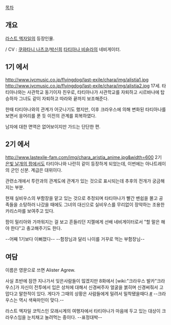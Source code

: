 [[목차]]

== 개요 ==
[[라스트 엑자일]]의 등장인물.

/ CV : [[쿠와타니 나츠코]]/[[박신희]]
[[타티아나 비슬라]]의 네비게이터. 

== 1기 에서 ==
http://www.jvcmusic.co.jp/flyingdog/last-exile/chara/img/alistia1.jpg
http://www.jvcmusic.co.jp/flyingdog/last-exile/chara/img/alistia2.jpg
17세. 타티아나와는 사관학교 동기이자 친우로, 타티아나가 사관학교를 자퇴하고 시르바나에 탑승하자 그녀도 같이 자퇴하고 따라와 끝까지 보조해준다.

한때 타티아나와의 관계가 어긋나기도 했지만, 이후 크라우스에 의해 변화된 타티아나를 보면서 응어리를 푼 듯 이전의 관계를 회복하였다.  

남자에 대한 면역은 없어보이지만 가드는 단단한 편.
== 2기 에서 ==
http://www.lastexile-fam.com/img/chara_aristia_anime.jpg&width=600
2기 [[은빛 날개의 팜]]에서도 타티아나와 나란히 같이 등장하게 되었는데, 이번에는 아나트레이의 군인 신분. 계급은 대위이다.

관련소개에서 투란과의 관계도에 관계가 있는 것으로 표시되는데 추후의 전개가 궁금해지는 부분.

현재 실비우스의 부함장을 맡고 있는 것으로 추정되며 타티아나가 빨간 밴쉽을 몰고 공족들을 소탕하러 나갔을 때에도 그녀의 대신으로 실비우스를 무리없이 장악하는 조용한 카리스마를 보여주고 있다.

팜이 밀리아와 가까워지는 걸 보고 흔들리던 지젤에게 선배 네비게이터로서 "할 말은 해야 한다"고 충고해주기도 한다.

--어째 1기보다 이뻐졌다-- --함장님과 달리 나이를 거꾸로 먹는 부함장님--

== 여담 ==
이름은 영문으로 쓰면 Alister Agrew.

사실 초반에 잠깐 지나가서 잊은사람들이 많겠지만 8화에서 [wiki:"크라우스 발카"크라우스]가 자신이 전투에서 입은 상처에 대해서 신경써주자 얼굴을 붉히며 신경써줘서 고맙다고 말한적이 있다. 게다가 그때의 상황은 사람들에게 밀려서 밀착됐을때다.[http://i1.ruliweb.daumcdn.net/uf/image/U01/ruliweb/4EAE68CD44019E001E #] --크라우스는 역시 색욕마인이 맞다.--

라스트 엑자일 코믹스인 모래시계의 여행자에서 타티아나가 마음에 두고 있는 대상이 크라우스임을 눈치채고 놀려먹는 중이다. --표정대박--
